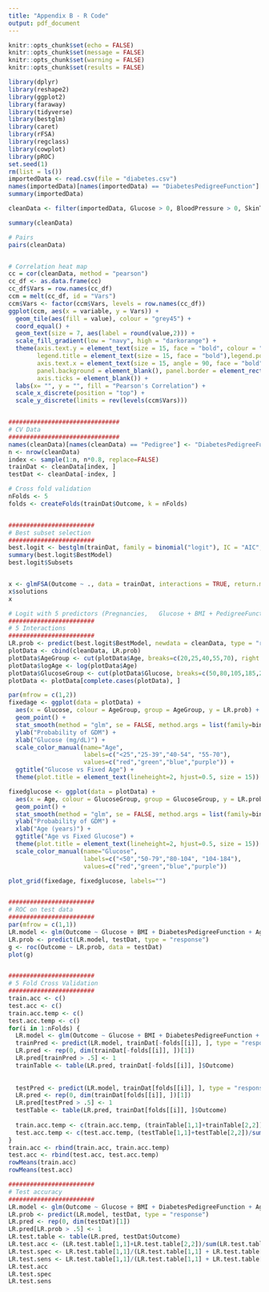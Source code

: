 ```yaml
---
title: "Appendix B - R Code"
output: pdf_document
---
```

```r
knitr::opts_chunk$set(echo = FALSE)
knitr::opts_chunk$set(message = FALSE)
knitr::opts_chunk$set(warning = FALSE)
knitr::opts_chunk$set(results = FALSE)
```

```r
library(dplyr)
library(reshape2)
library(ggplot2)
library(faraway)
library(tidyverse)
library(bestglm)
library(caret)
library(rFSA)
library(regclass)
library(cowplot)
library(pROC)
set.seed(1)
rm(list = ls())
importedData <- read.csv(file = "diabetes.csv")
names(importedData)[names(importedData) == "DiabetesPedigreeFunction"] <- "Pedigree"
summary(importedData)

cleanData <- filter(importedData, Glucose > 0, BloodPressure > 0, SkinThickness > 0, Insulin > 0, BMI > 0)

summary(cleanData)

# Pairs
pairs(cleanData)


# Correlation heat map
cc = cor(cleanData, method = "pearson")
cc_df <- as.data.frame(cc)
cc_df$Vars = row.names(cc_df)
ccm = melt(cc_df, id = "Vars")
ccm$Vars <- factor(ccm$Vars, levels = row.names(cc_df))
ggplot(ccm, aes(x = variable, y = Vars)) + 
  geom_tile(aes(fill = value), colour = "grey45") + 
  coord_equal() + 
  geom_text(size = 7, aes(label = round(value,2))) +
  scale_fill_gradient(low = "navy", high = "darkorange") + 
  theme(axis.text.y = element_text(size = 15, face = "bold", colour = "grey25"), 
        legend.title = element_text(size = 15, face = "bold"),legend.position = "bottom", 
        axis.text.x = element_text(size = 15, angle = 90, face = "bold",colour = "grey25", vjust = 0.5, hjust = 0), 
        panel.background = element_blank(), panel.border = element_rect(fill = NA, colour = NA), 
        axis.ticks = element_blank()) + 
  labs(x= "", y = "", fill = "Pearson's Correlation") + 
  scale_x_discrete(position = "top") +
  scale_y_discrete(limits = rev(levels(ccm$Vars))) 


###############################
# CV Data
###############################
names(cleanData)[names(cleanData) == "Pedigree"] <- "DiabetesPedigreeFunction"
n <- nrow(cleanData)
index <- sample(1:n, n*0.8, replace=FALSE)
trainDat <- cleanData[index, ]
testDat <- cleanData[-index, ]

# Cross fold validation
nFolds <- 5
folds <- createFolds(trainDat$Outcome, k = nFolds)


########################
# Best subset selection
########################
best.logit <- bestglm(trainDat, family = binomial("logit"), IC = "AIC", method = "exhaustive")
summary(best.logit$BestModel)
best.logit$Subsets


x <- glmFSA(Outcome ~ ., data = trainDat, interactions = TRUE, return.models = TRUE)
x$solutions
x

# Logit with 5 predictors (Pregnancies,   Glucose + BMI + PedigreeFunction + Age) has the lowest AIC of 291.77
########################
# 5 Interactions
########################
LR.prob <- predict(best.logit$BestModel, newdata = cleanData, type = "response")
plotData <- cbind(cleanData, LR.prob)
plotData$AgeGroup <- cut(plotData$Age, breaks=c(20,25,40,55,70), right = FALSE)
plotData$logAge <- log(plotData$Age)
plotData$GlucoseGroup <- cut(plotData$Glucose, breaks=c(50,80,105,185,200), right = FALSE)
plotData <- plotData[complete.cases(plotData), ]

par(mfrow = c(1,2))
fixedage <- ggplot(data = plotData) +
  aes(x = Glucose, colour = AgeGroup, group = AgeGroup, y = LR.prob) +
  geom_point() +
  stat_smooth(method = "glm", se = FALSE, method.args = list(family=binomial)) +
  ylab("Probability of GDM") +
  xlab("Glucose (mg/dL)") +
  scale_color_manual(name="Age",
                     labels=c("<25","25-39","40-54", "55-70"),
                     values=c("red","green","blue","purple")) +
  ggtitle("Glucose vs Fixed Age") +
  theme(plot.title = element_text(lineheight=2, hjust=0.5, size = 15))

fixedglucose <- ggplot(data = plotData) +
  aes(x = Age, colour = GlucoseGroup, group = GlucoseGroup, y = LR.prob) +
  geom_point() +
  stat_smooth(method = "glm", se = FALSE, method.args = list(family=binomial)) +
  ylab("Probability of GDM") +
  xlab("Age (years)") +
  ggtitle("Age vs Fixed Glucose") +
  theme(plot.title = element_text(lineheight=2, hjust=0.5, size = 15)) +
  scale_color_manual(name="Glucose",
                     labels=c("<50","50-79","80-104", "104-184"),
                     values=c("red","green","blue","purple"))

plot_grid(fixedage, fixedglucose, labels="")


########################
# ROC on test data
########################
par(mfrow = c(1,1))
LR.model <- glm(Outcome ~ Glucose + BMI + DiabetesPedigreeFunction + Age, family = binomial("logit"), trainDat, control = list(maxit = 50))
LR.prob <- predict(LR.model, testDat, type = "response")
g <- roc(Outcome ~ LR.prob, data = testDat)
plot(g)    


########################
# 5 Fold Cross Validation
########################
train.acc <- c()
test.acc <- c()
train.acc.temp <- c()
test.acc.temp <- c()
for(i in 1:nFolds) {
  LR.model <- glm(Outcome ~ Glucose + BMI + DiabetesPedigreeFunction + Age, family = binomial("logit"), trainDat[-folds[[i]], ], control = list(maxit = 50))
  trainPred <- predict(LR.model, trainDat[-folds[[i]], ], type = "response")
  LR.pred <- rep(0, dim(trainDat[-folds[[i]], ])[1])
  LR.pred[trainPred > .5] <- 1
  trainTable <- table(LR.pred, trainDat[-folds[[i]], ]$Outcome)
  
  
  testPred <- predict(LR.model, trainDat[folds[[i]], ], type = "response")
  LR.pred <- rep(0, dim(trainDat[folds[[i]], ])[1])
  LR.pred[testPred > .5] <- 1
  testTable <- table(LR.pred, trainDat[folds[[i]], ]$Outcome)
  
  train.acc.temp <- c(train.acc.temp, (trainTable[1,1]+trainTable[2,2])/sum(trainTable))
  test.acc.temp <- c(test.acc.temp, (testTable[1,1]+testTable[2,2])/sum(testTable))
}
train.acc <- rbind(train.acc, train.acc.temp)
test.acc <- rbind(test.acc, test.acc.temp)
rowMeans(train.acc)
rowMeans(test.acc)

########################
# Test accuracy
########################
LR.model <- glm(Outcome ~ Glucose + BMI + DiabetesPedigreeFunction + Age, family = binomial("logit"), trainDat, control = list(maxit = 50))
LR.prob <- predict(LR.model, testDat, type = "response")
LR.pred <- rep(0, dim(testDat)[1])
LR.pred[LR.prob > .5] <- 1
LR.test.table <- table(LR.pred, testDat$Outcome)
LR.test.acc <- (LR.test.table[1,1]+LR.test.table[2,2])/sum(LR.test.table)
LR.test.spec <- LR.test.table[1,1]/(LR.test.table[1,1] + LR.test.table[2,2])
LR.test.sens <- LR.test.table[1,1]/(LR.test.table[1,1] + LR.test.table[2,1])
LR.test.acc
LR.test.spec
LR.test.sens


```